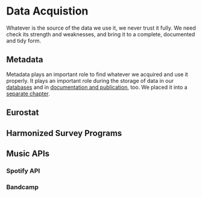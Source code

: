 # Data Acquistion {#acquisition}

Whatever is the source of the data we use it, we never trust it fully. We need check its strength and weaknesses, and bring it to a complete, documented and tidy form.

## Metadata {#collect-metadata}

Metadata plays an important role to find whatever we acquired and use it properly. It plays an important role during the storage of data in our [databases](#data-storage) and in [documentation and publication](#documentation), too.  We placed it into a [separate chapter](#metadata). 

## Eurostat



## Harmonized Survey Programs

## Music APIs

### Spotify API

### Bandcamp


